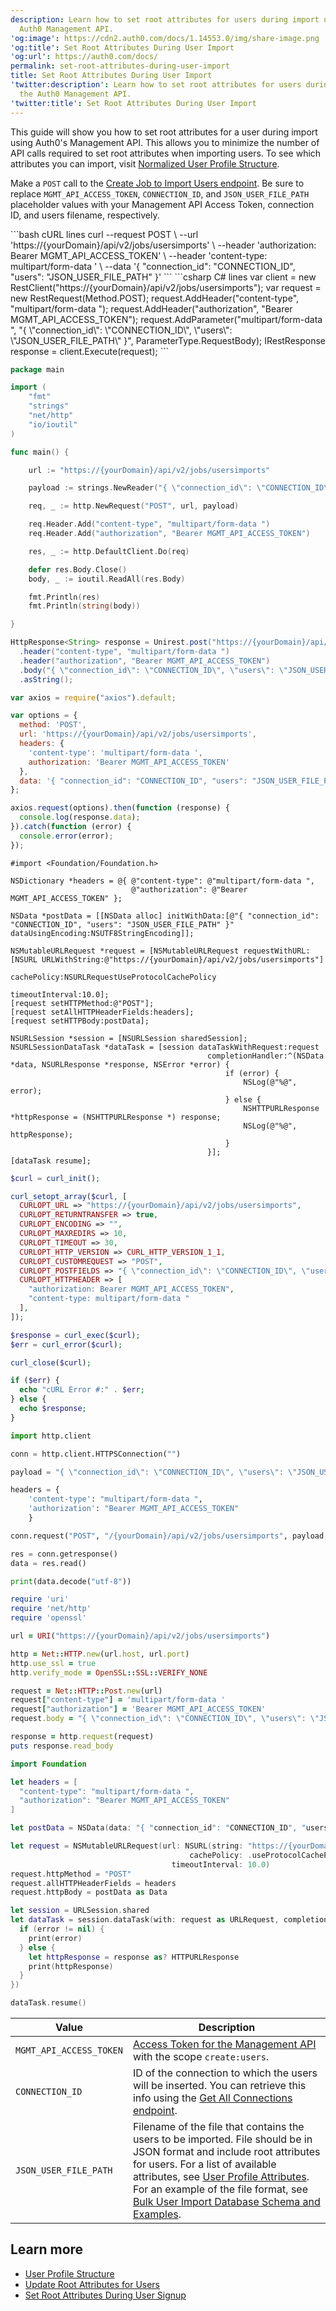 ```yaml
---
description: Learn how to set root attributes for users during import using the
  Auth0 Management API.
'og:image': https://cdn2.auth0.com/docs/1.14553.0/img/share-image.png
'og:title': Set Root Attributes During User Import
'og:url': https://auth0.com/docs/
permalink: set-root-attributes-during-user-import
title: Set Root Attributes During User Import
'twitter:description': Learn how to set root attributes for users during import using
  the Auth0 Management API.
'twitter:title': Set Root Attributes During User Import
---
```

This guide will show you how to set root attributes for a user during import using Auth0's <Tooltip tip="Management API: A product to allow customers to perform administrative tasks." cta="View Glossary" href="/glossary?term=Management+API">Management API</Tooltip>. This allows you to minimize the number of API calls required to set root attributes when importing users. To see which attributes you can import, visit [Normalized User Profile Structure](/manage-users/user-accounts/user-profiles/user-profile-structure).

Make a `POST` call to the [Create Job to Import Users endpoint](https://auth0.com/docs/api/management/v2#!/Jobs/post_users_imports). Be sure to replace `MGMT_API_ACCESS_TOKEN`, `CONNECTION_ID`, and `JSON_USER_FILE_PATH` placeholder values with your Management API <Tooltip tip="Access Token: Authorization credential, in the form of an opaque string or JWT, used to access an API." cta="View Glossary" href="/glossary?term=Access+Token">Access Token</Tooltip>, connection ID, and users filename, respectively.

<CodeGroup>
```bash cURL lines
curl --request POST \
  --url 'https://{yourDomain}/api/v2/jobs/usersimports' \
  --header 'authorization: Bearer MGMT_API_ACCESS_TOKEN' \
  --header 'content-type: multipart/form-data ' \
  --data '{ "connection_id": "CONNECTION_ID", "users": "JSON_USER_FILE_PATH" }'
```
```csharp C# lines
var client = new RestClient("https://{yourDomain}/api/v2/jobs/usersimports");
var request = new RestRequest(Method.POST);
request.AddHeader("content-type", "multipart/form-data ");
request.AddHeader("authorization", "Bearer MGMT_API_ACCESS_TOKEN");
request.AddParameter("multipart/form-data ", "{ \"connection_id\": \"CONNECTION_ID\", \"users\": \"JSON_USER_FILE_PATH\" }", ParameterType.RequestBody);
IRestResponse response = client.Execute(request);
```

```go Go lines expandable
package main

import (
	"fmt"
	"strings"
	"net/http"
	"io/ioutil"
)

func main() {

	url := "https://{yourDomain}/api/v2/jobs/usersimports"

	payload := strings.NewReader("{ \"connection_id\": \"CONNECTION_ID\", \"users\": \"JSON_USER_FILE_PATH\" }")

	req, _ := http.NewRequest("POST", url, payload)

	req.Header.Add("content-type", "multipart/form-data ")
	req.Header.Add("authorization", "Bearer MGMT_API_ACCESS_TOKEN")

	res, _ := http.DefaultClient.Do(req)

	defer res.Body.Close()
	body, _ := ioutil.ReadAll(res.Body)

	fmt.Println(res)
	fmt.Println(string(body))

}
```
```java Java lines
HttpResponse<String> response = Unirest.post("https://{yourDomain}/api/v2/jobs/usersimports")
  .header("content-type", "multipart/form-data ")
  .header("authorization", "Bearer MGMT_API_ACCESS_TOKEN")
  .body("{ \"connection_id\": \"CONNECTION_ID\", \"users\": \"JSON_USER_FILE_PATH\" }")
  .asString();
```

```javascript Node.JS lines
var axios = require("axios").default;

var options = {
  method: 'POST',
  url: 'https://{yourDomain}/api/v2/jobs/usersimports',
  headers: {
    'content-type': 'multipart/form-data ',
    authorization: 'Bearer MGMT_API_ACCESS_TOKEN'
  },
  data: '{ "connection_id": "CONNECTION_ID", "users": "JSON_USER_FILE_PATH" }'
};

axios.request(options).then(function (response) {
  console.log(response.data);
}).catch(function (error) {
  console.error(error);
});
```
```obj-c Obj-C lines
#import <Foundation/Foundation.h>

NSDictionary *headers = @{ @"content-type": @"multipart/form-data ",
                           @"authorization": @"Bearer MGMT_API_ACCESS_TOKEN" };

NSData *postData = [[NSData alloc] initWithData:[@"{ "connection_id": "CONNECTION_ID", "users": "JSON_USER_FILE_PATH" }" dataUsingEncoding:NSUTF8StringEncoding]];

NSMutableURLRequest *request = [NSMutableURLRequest requestWithURL:[NSURL URLWithString:@"https://{yourDomain}/api/v2/jobs/usersimports"]
                                                       cachePolicy:NSURLRequestUseProtocolCachePolicy
                                                   timeoutInterval:10.0];
[request setHTTPMethod:@"POST"];
[request setAllHTTPHeaderFields:headers];
[request setHTTPBody:postData];

NSURLSession *session = [NSURLSession sharedSession];
NSURLSessionDataTask *dataTask = [session dataTaskWithRequest:request
                                            completionHandler:^(NSData *data, NSURLResponse *response, NSError *error) {
                                                if (error) {
                                                    NSLog(@"%@", error);
                                                } else {
                                                    NSHTTPURLResponse *httpResponse = (NSHTTPURLResponse *) response;
                                                    NSLog(@"%@", httpResponse);
                                                }
                                            }];
[dataTask resume];
```

```php PHP lines expandable
$curl = curl_init();

curl_setopt_array($curl, [
  CURLOPT_URL => "https://{yourDomain}/api/v2/jobs/usersimports",
  CURLOPT_RETURNTRANSFER => true,
  CURLOPT_ENCODING => "",
  CURLOPT_MAXREDIRS => 10,
  CURLOPT_TIMEOUT => 30,
  CURLOPT_HTTP_VERSION => CURL_HTTP_VERSION_1_1,
  CURLOPT_CUSTOMREQUEST => "POST",
  CURLOPT_POSTFIELDS => "{ \"connection_id\": \"CONNECTION_ID\", \"users\": \"JSON_USER_FILE_PATH\" }",
  CURLOPT_HTTPHEADER => [
    "authorization: Bearer MGMT_API_ACCESS_TOKEN",
    "content-type: multipart/form-data "
  ],
]);

$response = curl_exec($curl);
$err = curl_error($curl);

curl_close($curl);

if ($err) {
  echo "cURL Error #:" . $err;
} else {
  echo $response;
}
```
```python Python lines
import http.client

conn = http.client.HTTPSConnection("")

payload = "{ \"connection_id\": \"CONNECTION_ID\", \"users\": \"JSON_USER_FILE_PATH\" }"

headers = {
    'content-type': "multipart/form-data ",
    'authorization': "Bearer MGMT_API_ACCESS_TOKEN"
    }

conn.request("POST", "/{yourDomain}/api/v2/jobs/usersimports", payload, headers)

res = conn.getresponse()
data = res.read()

print(data.decode("utf-8"))
```

```ruby Ruby lines
require 'uri'
require 'net/http'
require 'openssl'

url = URI("https://{yourDomain}/api/v2/jobs/usersimports")

http = Net::HTTP.new(url.host, url.port)
http.use_ssl = true
http.verify_mode = OpenSSL::SSL::VERIFY_NONE

request = Net::HTTP::Post.new(url)
request["content-type"] = 'multipart/form-data '
request["authorization"] = 'Bearer MGMT_API_ACCESS_TOKEN'
request.body = "{ \"connection_id\": \"CONNECTION_ID\", \"users\": \"JSON_USER_FILE_PATH\" }"

response = http.request(request)
puts response.read_body
```
```swift Swift lines expandable
import Foundation

let headers = [
  "content-type": "multipart/form-data ",
  "authorization": "Bearer MGMT_API_ACCESS_TOKEN"
]

let postData = NSData(data: "{ "connection_id": "CONNECTION_ID", "users": "JSON_USER_FILE_PATH" }".data(using: String.Encoding.utf8)!)

let request = NSMutableURLRequest(url: NSURL(string: "https://{yourDomain}/api/v2/jobs/usersimports")! as URL,
                                        cachePolicy: .useProtocolCachePolicy,
                                    timeoutInterval: 10.0)
request.httpMethod = "POST"
request.allHTTPHeaderFields = headers
request.httpBody = postData as Data

let session = URLSession.shared
let dataTask = session.dataTask(with: request as URLRequest, completionHandler: { (data, response, error) -> Void in
  if (error != nil) {
    print(error)
  } else {
    let httpResponse = response as? HTTPURLResponse
    print(httpResponse)
  }
})

dataTask.resume()
```
</CodeGroup>

<table class="table"><thead>
<tr>
<th><strong>Value</strong></th>
<th><strong>Description</strong></th>
</tr>
</thead>
<tbody>
<tr>
<td><code>MGMT_API_ACCESS_TOKEN</code></td>
<td><a href="https://auth0.com/docs/api/management/v2/tokens">Access Token for the Management API</a> with the <Tooltip tip="Mechanism that determines actions applications can perform on a user's behalf with information previously created in an online resource." cta="View Glossary" href="/glossary?term=scope">scope</Tooltip> <code>create:users</code>.</td>
</tr>
<tr>
<td><code>CONNECTION_ID</code></td>
<td>ID of the connection to which the users will be inserted. You can retrieve this info using the <a href="https://auth0.com/docs/api/management/v2#!/Connections/get_connections">Get All Connections endpoint</a>.</td>
</tr>
<tr>
<td><code>JSON_USER_FILE_PATH</code></td>
<td>Filename of the file that contains the users to be imported. File should be in JSON format and include root attributes for users. For a list of available attributes, see <a href="/manage-users/user-accounts/user-profiles/user-profile-structure#attributes">User Profile Attributes</a>. For an example of the file format, see <a href="/manage-users/user-migration/bulk-user-import-database-schema-and-examples">Bulk User Import Database Schema and Examples</a>.</td>
</tr>
</tbody>
</table>

## Learn more

* [User Profile Structure](/manage-users/user-accounts/user-profiles/user-profile-structure)
* [Update Root Attributes for Users](/manage-users/user-accounts/user-profiles/root-attributes/update-root-attributes-for-users)
* [Set Root Attributes During User Signup](/manage-users/user-accounts/user-profiles/root-attributes/set-root-attributes-during-user-sign-up)